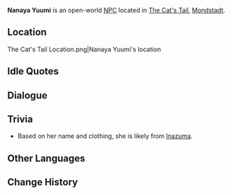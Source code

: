 {{Character Infobox
|type             = Open-World NPC
|image            = NPC Nanaya Yuumi.png
|region           = Mondstadt
|region2          = Inazuma
|location         = Mondstadt
|affiliation      = The Cat's Tail
}}
'''Nanaya Yuumi''' is an open-world [[NPC]] located in [[The Cat's Tail]], [[Mondstadt]].

==Location==
<gallery>
The Cat's Tail Location.png|Nanaya Yuumi's location
</gallery>
<!--
==Profile==
''(To be added.)''

===Appearance===
''(To be added.)''

==Quests and Events==
{{Quests and Events}}
-->
==Idle Quotes==
{{Transclude|Genius Invokation TCG/Stage/Nanaya Yuumi|Idle Quotes}}

==Dialogue==
{{Transclude|Genius Invokation TCG/Stage/Nanaya Yuumi|Dialogue}}
<!--
==Trivia==
* 
-->
==Trivia==
* Based on her name and clothing, she is likely from [[Inazuma]].

==Other Languages==
{{Other Languages
|default_hidden = 1
|en      = Nanaya Yuumi
|zhs     = 七夜由美
|zhs_rm  = Qīyè Yóuměi
|zht     = 七夜由美
|zht_rm  = Qīyè Yóuměi
|ja      = 七夜由美
|ja_rm   = Nanaya Yuumi
|ko      = 나나야 유미
|es      = Nanaya Yuumi
|fr      = Nanaya Yuumi
|ru      = Наная Юми
|th      = Nanaya Yuumi
|vi      = Nanaya Yuumi
|de      = Nanaya Yuumi
|id      = Nanaya Yuumi
|pt      = Nanaya Yuumi
|tr      = Nanaya Yuumi
|it      = Nanaya Yuumi
}}

==Change History==
{{Change History|3.3}}
<!--
==References==
{{Reflist}}
-->